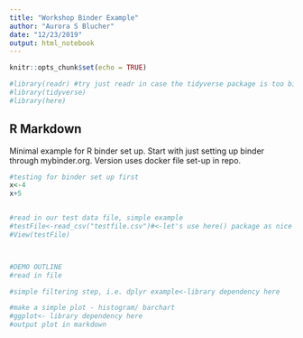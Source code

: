 ```yaml
---
title: "Workshop Binder Example"
author: "Aurora S Blucher"
date: "12/23/2019"
output: html_notebook
---
```


```r
knitr::opts_chunk$set(echo = TRUE)

#library(readr) #try just readr in case the tidyverse package is too big
#library(tidyverse)
#library(here)
```

## R Markdown

Minimal example for R binder set up. Start with just setting up binder through mybinder.org.
Version uses docker file set-up in repo. 



```r
#testing for binder set up first
x<-4
x+5


#read in our test data file, simple example
#testFile<-read_csv("testfile.csv")#<-let's use here() package as nice demonstration
#View(testFile)



#DEMO OUTLINE
#read in file

#simple filtering step, i.e. dplyr example<-library dependency here

#make a simple plot - histogram/ barchart
#ggplot<- library dependency here
#output plot in markdown





```

